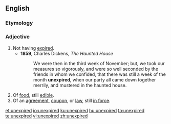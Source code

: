 ==English==

===Etymology===
{{prefix|en|un|expired}}

===Adjective===
{{en-adj|-}}

# Not having [[expire]]d.
#* '''1859''', Charles Dickens, ''The Haunted House''
#*: We were then in the third week of November; but, we took our measures so vigorously, and were so well seconded by the friends in whom we confided, that there was still a week of the month '''unexpired''', when our party all came down together merrily, and mustered in the haunted house.
# Of [[food]], still [[edible]].
# Of an [[agreement]], [[coupon]], or [[law]], still [[in force]].

[[et:unexpired]]
[[io:unexpired]]
[[ku:unexpired]]
[[hu:unexpired]]
[[ta:unexpired]]
[[te:unexpired]]
[[vi:unexpired]]
[[zh:unexpired]]